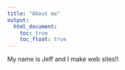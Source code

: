 ```yaml
---
title: "About me"
output: 
  html_document:
    toc: true
    toc_float: true
---
```


My name is Jeff and I make web sites!!